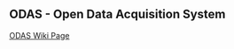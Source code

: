 == ODAS - Open Data Acquisition System ==

[http://land-boards.com/blwiki/index.php?title=Open_Data_Acquisition_System ODAS Wiki Page]
